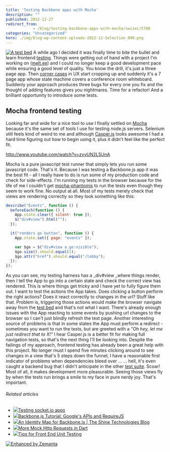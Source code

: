 ```yaml
---
title: 'Testing Backbone apps with Mocha'
description: ""
published: 2012-12-27
redirect_from: 
            - /blog/testing-backbone-apps-with-mocha/swizec/5788
categories: "Uncategorized"
hero: ./img/blog-wp-content-uploads-2012-12-Selection_090.png
---
```

[![A test bed](http://swizec.com/blog/wp-content/uploads/2012/12/Selection_090.png "A test bed")](./img/blog-wp-content-uploads-2012-12-Selection_090.png) A while ago I decided it was finally time to bite the bullet and learn frontend [testing](http://en.wikipedia.org/wiki/Software_testing "Software testing"). Things were getting out of hand with a project I&#x27;m working on ([melt.ee](http://melt.ee)) and I could no longer keep a good development pace while ensuring a good level of quality. You know the drill, it&#x27;s just a three page app. Then [corner cases](http://en.wikipedia.org/wiki/Corner_case "Corner case") in UX start cropping up and suddenly it&#x27;s a 7 page app whose state machine covers a conference room whiteboard. Suddenly your approach produces three bugs for every one you fix and the thought of adding features gives you nightmares. Time for a refactor! And a brilliant opportunity to introduce some tests.

## Mocha frontend testing

Looking far and wide for a nice tool to use I finally settled on [Mocha](http://mochajs.com) because it&#x27;s the same set of tools I use for testing node.js servers. Selenium still feels kind of weird to me and although [Casper.js](http://casperjs.org/) looks awesome I had a hard time figuring out how to begin using it, plus it didn&#x27;t feel like the perfect fit.

http://www.youtube.com/watch?v=zvvUN2L5UnA

Mocha is a pure javascript test runner that simply lets you run some javascript code. That&#x27;s it. Because I was testing a Backbone.js app it was the best fit - all I really have to do is run some of my production code and check for side-effects. I&#x27;m running my tests in the browser because for the life of me I couldn&#x27;t get [mocha-phantomjs](https://github.com/metaskills/mocha-phantomjs) to run the tests even though they seem to work fine. No output at all. Most of my tests merely check that views are rendering correctly so they look something like this:

```javascript
describe("Events", function () {
  beforeEach(function () {
    App.state.clear({ silent: true });
    $("div#view").html("");
  });

  it("renders go button", function () {
    App.state.set({ page: "events" });

    var $go = $("div#view a.go:visible");
    $go.size().should.equal(1);
    $go.attr("href").should.equal("/lobby");
  });
});
```

As you can see, my testing harness has a _div#view _where things render, then I tell the App to go into a certain state and check the correct view has rendered. This is where things get tricky and I have yet to fully figure them out. I want to test the actions the App takes. Does clicking a button perform the right actions? Does it react correctly to changes in the url? Stuff like that. Problem is, triggering those actions would make the browser navigate away from the [test bed](http://en.wikipedia.org/wiki/Testbed "Testbed") and that&#x27;s not what I want. There&#x27;s already enough issues with the App reacting to some events by pushing url changes to the browser so I can&#x27;t just blindly refresh the test page. Another interesting source of problems is that in some states the App must perform a redirect - sometimes you want to run the tests, but are greeted with a _&quot;Oh hey, let me just redirect that to X!&quot;_ I hear Casper.js is a better fit for making full navigation tests, so that&#x27;s the next thing I&#x27;ll be looking into. Despite the failings of my approach, frontend testing has already been a great help with this project. No longer must I spend five minutes clicking around to see changes in a view that&#x27;s 5 steps down the funnel, I have a reasonable first indicator of problems when dependencies bleed over ... ... hell, it&#x27;s even caught a backend bug that I didn&#x27;t anticipate in the other [test suite](http://en.wikipedia.org/wiki/Test_suite "Test suite"). Scoar! Most of all, it makes development more pleasurable. Seeing those views fly by when the tests run brings a smile to my face in pure nerdy joy. That&#x27;s important.

###### Related articles

- [![](http://i.zemanta.com/129148469_80_80.jpg)](http://swizec.com/blog/testing-socket-io-apps/swizec/5625)[Testing socket.io apps](http://swizec.com/blog/testing-socket-io-apps/swizec/5625)
- [![](http://i.zemanta.com/noimg_68_80_80.jpg)](http://dailyjs.com/2012/12/06/backbone-tutorial-2/)[Backbone.js Tutorial: Google&#x27;s APIs and RequireJS](http://dailyjs.com/2012/12/06/backbone-tutorial-2/)
- [![](http://i.zemanta.com/134104481_80_80.jpg)](http://blog.shinetech.com/2012/12/24/an-identity-map-for-backbone-js/)[An Identity Map for Backbone.js | The Shine Technologies Blog](http://blog.shinetech.com/2012/12/24/an-identity-map-for-backbone-js/)
- [![](http://i.zemanta.com/134197046_80_80.jpg)](http://japhr.blogspot.com/2012/12/more-mock-http-requests-in-dart.html)[More Mock Http Requests in Dart](http://japhr.blogspot.com/2012/12/more-mock-http-requests-in-dart.html)
- [![](http://i.zemanta.com/134107575_80_80.jpg)](http://www.joezimjs.com/javascript/tips-for-front-end-unit-testing/)[Tips for Front End Unit Testing](http://www.joezimjs.com/javascript/tips-for-front-end-unit-testing/)

[![Enhanced by Zemanta](http://img.zemanta.com/zemified_e.png?x-id=066807a4-33f4-4024-b1d1-c7cb923d86af)](http://www.zemanta.com/?px "Enhanced by Zemanta")